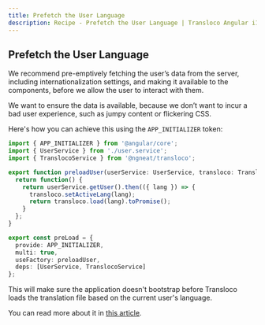 ```yaml
---
title: Prefetch the User Language
description: Recipe - Prefetch the User Language | Transloco Angular i18n
---
```


## Prefetch the User Language

We recommend pre-emptively fetching the user’s data from the server, including internationalization settings, and making it available to the components, before we allow the user to interact with them.

We want to ensure the data is available, because we don’t want to incur a bad user experience, such as jumpy content or flickering CSS.

Here's how you can achieve this using the `APP_INITIALIZER` token:

```ts
import { APP_INITIALIZER } from '@angular/core';
import { UserService } from './user.service';
import { TranslocoService } from '@ngneat/transloco';

export function preloadUser(userService: UserService, transloco: TranslocoService) {
  return function() {
    return userService.getUser().then(({ lang }) => {
      transloco.setActiveLang(lang);
      return transloco.load(lang).toPromise();
    }
  };
}

export const preLoad = {
  provide: APP_INITIALIZER,
  multi: true,
  useFactory: preloadUser,
  deps: [UserService, TranslocoService]
};
```

This will make sure the application doesn't bootstrap before Transloco loads the translation file based on the current user's language.

You can read more about it in [this article](https://netbasal.com/optimize-user-experience-while-your-angular-app-loads-7e982a67ff1a).
